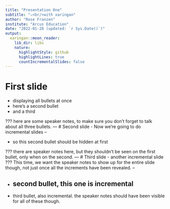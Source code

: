 ```yaml
---
title: "Presentation One"
subtitle: "⚔<br/>with xaringan"
author: "Rose Franzen"
institute: "Arcus Education"
date: "2022-01-28 (updated: `r Sys.Date()`)"
output:
  xaringan::moon_reader:
    lib_dir: libs
    nature:
      highlightStyle: github
      highlightLines: true
      countIncrementalSlides: false
---
```

# First slide
- displaying all bullets at once
- here's a second bullet
- and a third 

???
here are some speaker notes, to make sure you don't forget to talk about all three bullets. 
---
# Second slide
- Now we're going to do incremental slides
--

- so this second bullet should be hidden at first

???
there are speaker notes here, but they shouldn't be seen on the first bullet, only when on the second. 
---
# Third slide
- another incremental slide
???
This time, we want the speaker notes to show up for the entire slide though, not just once all the increments have been revealed. 
--

- second bullet, this one is incremental
--

- third bullet, also incremental. the speaker notes should have been visible for all of these though. 
